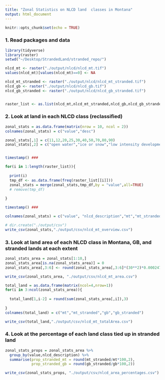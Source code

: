 ```yaml
---
title: "Zonal Statistics on NLCD land  classes in Montana"
output: html_document
---
```


```r
knitr::opts_chunk$set(echo = TRUE)
```

### 1. Read packages and data
```r

library(tidyverse)
library(raster)
setwd("~/Desktop/StrandedLand/stranded_repo/")

nlcd_mt <- raster("./output/nlcd/nlcd_mt.tif")
values(nlcd_mt)[values(nlcd_mt)==0] <- NA

nlcd_mt_stranded <- raster("./output/nlcd/nlcd_mt_stranded.tif")
nlcd_gb <- raster("./output/nlcd/nlcd_gb.tif")
nlcd_gb_stranded <- raster("./output/nlcd/nlcd_gb_stranded.tif")


raster_list <- as.list(nlcd_mt,nlcd_mt_stranded,nlcd_gb,nlcd_gb_stranded)
```


### 2. Look at land in each NLCD class (reclassified)
```r

zonal_stats = as.data.frame(matrix(nrow = 10, ncol = 2))
colnames(zonal_stats) = c("value","desc")

zonal_stats[,1] = c(11,12,20,25,30,40,50,70,80,90)
zonal_stats[,2] = c("open water","ice or snow","low intensity development","high intensity development","barren","forest","shrub","herbaceous","cropland","wetlands")


timestamp() ### 

for(i in 1:length(raster_list)){
  
  print(i)
  tmp_df <- as.data.frame(freq(raster_list[[i]]))
  zonal_stats = merge(zonal_stats,tmp_df,by = "value",all=TRUE)
  # remove(tmp_df)
  
}

timestamp() ### 

colnames(zonal_stats) = c("value", "nlcd_description","mt","mt_stranded","gb","gb_stranded")

# dir.create("./output/csv")
write_csv(zonal_stats,"./output/csv/nlcd_mt_overview.csv")
```

### 3. Look at land area of each NLCD class in Montana, GB, and stranded lands at each extent 
```r

zonal_stats_area = zonal_stats[1:10,]
zonal_stats_area[is.na(zonal_stats_area)] = 0
zonal_stats_area[,3:6] <- round(zonal_stats_area[,3:6]*(30**2)*0.000247,3)

write_csv(zonal_stats_area, "./output/csv/nlcd_mt_area.csv")

total_land = as.data.frame(matrix(ncol=4,nrow=1))
for(i in 3:ncol(zonal_stats_area)){
  
  total_land[1,i-2] = round(sum(zonal_stats_area[,i]),3)
  
}
colnames(total_land) = c("mt","mt_stranded","gb","gb_stranded")

write_csv(total_land,"./output/csv/nlcd_mt_totalArea.csv")
```


### 4. Look at the percentage of each land class tied up in stranded land
```r

zonal_stats_props = zonal_stats_area %>% 
  group_by(value,nlcd_description) %>% 
  summarise(prop_stranded_mt = round(mt_stranded/mt*100,2),
            prop_stranded_gb = round(gb_stranded/gb*100,2))

write_csv(zonal_stats_props, "./output/csv/nlcd_area_percentages.csv")
```

